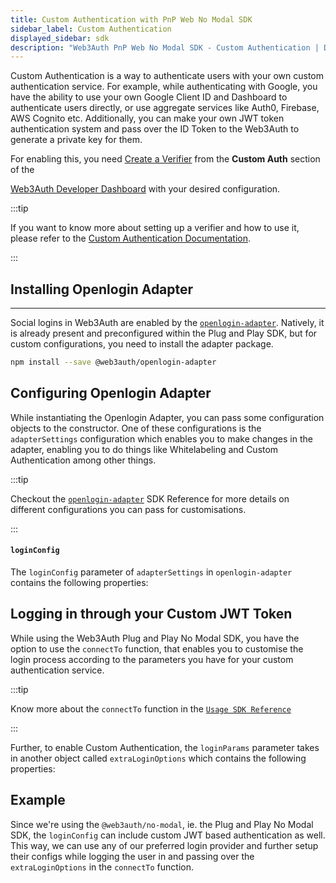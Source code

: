 ```yaml
---
title: Custom Authentication with PnP Web No Modal SDK
sidebar_label: Custom Authentication
displayed_sidebar: sdk
description: "Web3Auth PnP Web No Modal SDK - Custom Authentication | Documentation - Web3Auth"
---
```



Custom Authentication is a way to authenticate users with your own custom authentication service. For example, while authenticating with Google, you
have the ability to use your own Google Client ID and Dashboard to authenticate users directly, or use aggregate services like Auth0, Firebase, AWS
Cognito etc. Additionally, you can make your own JWT token authentication system and pass over the ID Token to the Web3Auth to generate a private key
for them.

For enabling this, you need [Create a Verifier](/auth-provider-setup/verifiers) from the **Custom Auth** section of the

[Web3Auth Developer Dashboard](https://dashboard.web3auth.io) with your desired configuration.

:::tip

If you want to know more about setting up a verifier and how to use it, please refer to the
[Custom Authentication Documentation](/pnp/features/custom-authentication).

:::

## Installing Openlogin Adapter

---

Social logins in Web3Auth are enabled by the [`openlogin-adapter`](/sdk/pnp/web/adapters/openlogin). Natively, it is already present and preconfigured
within the Plug and Play SDK, but for custom configurations, you need to install the adapter package.

```bash npm2yarn
npm install --save @web3auth/openlogin-adapter
```

## Configuring Openlogin Adapter

While instantiating the Openlogin Adapter, you can pass some configuration objects to the constructor. One of these configurations is the
`adapterSettings` configuration which enables you to make changes in the adapter, enabling you to do things like Whitelabeling and Custom
Authentication among other things.

:::tip

Checkout the [`openlogin-adapter`](/sdk/pnp/web/adapters/openlogin) SDK Reference for more details on different configurations you can pass for
customisations.

:::

#### `loginConfig`

The `loginConfig` parameter of `adapterSettings` in `openlogin-adapter` contains the following properties:

<LoginConfig />

## Logging in through your Custom JWT Token

While using the Web3Auth Plug and Play No Modal SDK, you have the option to use the `connectTo` function, that enables you to customise the login
process according to the parameters you have for your custom authentication service.

<ConnectTo />

:::tip

Know more about the `connectTo` function in the [`Usage SDK Reference`](/sdk/pnp/web/no-modal/usage#logging-in-the-user)

:::

Further, to enable Custom Authentication, the `loginParams` parameter takes in another object called `extraLoginOptions` which contains the following
properties:

<ExtraLoginOptions />

## Example

Since we're using the `@web3auth/no-modal`, ie. the Plug and Play No Modal SDK, the `loginConfig` can include custom JWT based authentication as well.
This way, we can use any of our preferred login provider and further setup their configs while logging the user in and passing over the
`extraLoginOptions` in the `connectTo` function.

<CustomAuthenticationCoreExample />
<ConnectToExample />
